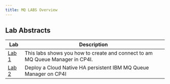 ```yaml
---
title: MQ LABS Overview
---
```


## Lab Abstracts

| Lab | Description |
| --- | ----------- |
| [Lab 1](/mq/Lab1) | This labs shows you how to create and connect to am MQ Queue Manager in CP4I. |
| [Lab 2](/mq/Lab3) | Deploy a Cloud Native HA persistent IBM MQ Queue Manager on CP4I |